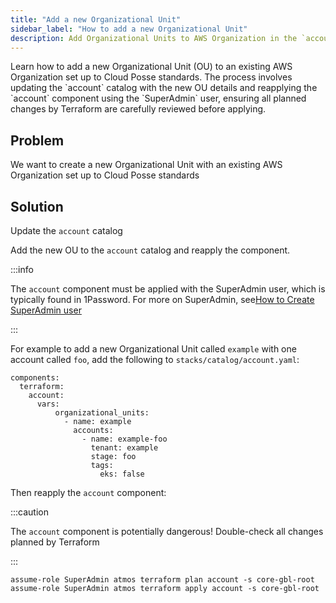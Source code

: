```yaml
---
title: "Add a new Organizational Unit"
sidebar_label: "How to add a new Organizational Unit"
description: Add Organizational Units to AWS Organization in the `account` catalog
---
```


<Intro>
Learn how to add a new Organizational Unit (OU) to an existing AWS Organization set up to Cloud Posse standards. The process involves updating the `account` catalog with the new OU details and reapplying the `account` component using the `SuperAdmin` user, ensuring all planned changes by Terraform are carefully reviewed before applying.
</Intro>

## Problem

We want to create a new Organizational Unit with an existing AWS Organization set up to Cloud Posse standards

## Solution

<Note title="TL;DR">Update the `account` catalog</Note>


Add the new OU to the `account` catalog and reapply the component.

:::info

The `account` component must be applied with the SuperAdmin user, which is typically found in 1Password. For more on
SuperAdmin, see[How to Create SuperAdmin user](/layers/accounts/tutorials/how-to-create-superadmin-user)

:::

For example to add a new Organizational Unit called `example` with one account called `foo`, add the following to
`stacks/catalog/account.yaml`:

```
components:
  terraform:
    account:
      vars:
          organizational_units:
            - name: example
              accounts:
                - name: example-foo
                  tenant: example
                  stage: foo
                  tags:
                    eks: false

```

Then reapply the `account` component:

:::caution

The `account` component is potentially dangerous! Double-check all changes planned by Terraform

:::

```
assume-role SuperAdmin atmos terraform plan account -s core-gbl-root
assume-role SuperAdmin atmos terraform apply account -s core-gbl-root
```
